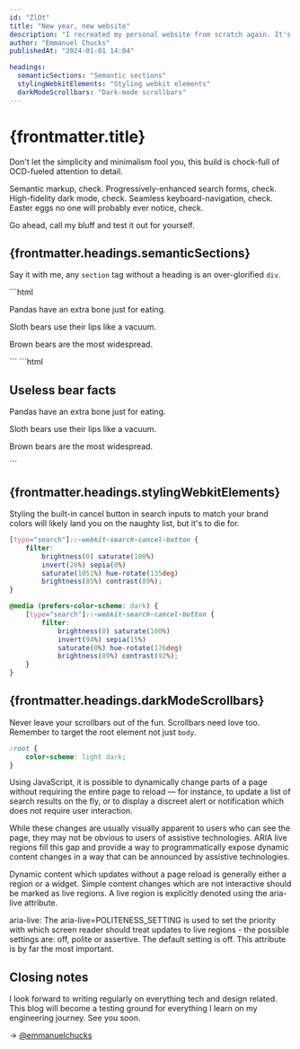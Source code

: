 ```yaml
---
id: "ZlOt"
title: "New year, new website"
description: "I recreated my personal website from scratch again. It's different this time, I swear!"
author: "Emmanuel Chucks"
publishedAt: "2024-01-01 14:04"

headings:
  semanticSections: "Semantic sections"
  stylingWebkitElements: "Styling webkit elements"
  darkModeScrollbars: "Dark-mode scrollbars"
---
```




# {frontmatter.title}

Don't let the simplicity and minimalism fool you, this build is chock-full of
OCD-fueled attention to detail.

Semantic markup, check. Progressively-enhanced search forms, check.
High-fidelity dark mode, check. Seamless keyboard-navigation, check. Easter
eggs no one will probably ever notice, check.

Go ahead, call my bluff and test it out for yourself.

## {frontmatter.headings.semanticSections}

Say it with me, any `section` tag without a heading is an over-glorified `div`.

<Wrong heading={frontmatter.headings.semanticSections}>
	```html
	<section>
		<p>Pandas have an extra bone just for eating.</p>
		<p>Sloth bears use their lips like a vacuum.</p>
		<p>Brown bears are the most widespread.</p>
	</section>
	```
</Wrong>

<Correct heading={frontmatter.headings.semanticSections}>
	```html
	<section aria-labelledby="heading-420">
		<h2 id="heading-420">Useless bear facts</h2>
		<p>Pandas have an extra bone just for eating.</p>
		<p>Sloth bears use their lips like a vacuum.</p>
		<p>Brown bears are the most widespread.</p>
	</section>
	```
</Correct>

## {frontmatter.headings.stylingWebkitElements}

Styling the built-in cancel button in search inputs to match your brand colors
will likely land you on the naughty list, but it's to die for.

```css
[type="search"]::-webkit-search-cancel-button {
	filter: 
		brightness(0) saturate(100%)
		invert(26%) sepia(0%)
		saturate(1051%) hue-rotate(135deg)
		brightness(85%) contrast(89%);
}

@media (prefers-color-scheme: dark) {
	[type="search"]::-webkit-search-cancel-button {
		filter: 
			brightness(0) saturate(100%)
			invert(94%) sepia(15%)
			saturate(0%) hue-rotate(176deg)
			brightness(89%) contrast(92%);
	}
}
```

<DemoBox heading={frontmatter.headings.stylingWebkitElements}>
	<StyledSearchInput />
</DemoBox>

## {frontmatter.headings.darkModeScrollbars}

Never leave your scrollbars out of the fun. Scrollbars need love too. Remember
to target the root element not just `body`.

```css
:root {
	color-scheme: light dark;
}
```

<DemoBox heading={frontmatter.headings.darkModeScrollbars}>
	<DarkModeSwitcher>
		<p>
			Using JavaScript, it is possible to dynamically change parts of a
			page without requiring the entire page to reload — for instance, to
			update a list of search results on the fly, or to display a discreet
			alert or notification which does not require user interaction.
		</p>
		<p>
			While these changes are usually visually apparent to users who can
			see the page, they may not be obvious to users of assistive
			technologies. ARIA live regions fill this gap and provide a way to
			programmatically expose dynamic content changes in a way that can be
			announced by assistive technologies.
		</p>
		<p>
			Dynamic content which updates without a page reload is generally
			either a region or a widget. Simple content changes which are not
			interactive should be marked as live regions. A live region is
			explicitly denoted using the aria-live attribute.
		</p>
		<p>
			aria-live: The aria-live=POLITENESS_SETTING is used to set the
			priority with which screen reader should treat updates to live
			regions - the possible settings are: off, polite or assertive. The
			default setting is off. This attribute is by far the most important.
		</p>
	</DarkModeSwitcher>
</DemoBox>

## Closing notes

I look forward to writing regularly on everything tech and design related. This
blog will become a testing ground for everything I learn on my engineering
journey. See you soon.

→ [@emmanuelchucks](https://x.com/emmanuelchucks)
